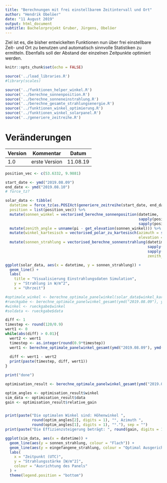 ```yaml
---
title: "Berechnungen mit frei einstellbarem Zeitintervall und Ort"
author: "Hendrik Obelöer"
date: "11 August 2019"
output: html_document
subtitle: Bachelorprojekt Gruber, Jürgens, Obelöer
---
```


Ziel ist es, die bisher entwickelten Funktionen nun über frei einstellbare Zeit- und Ort zu benutzen und automatisch sinnvolle Statistiken zu ermitteln. Ebenfalls soll der Abstand der einzelnen Zeitpunkte optimiert werden.

```r
knitr::opts_chunk$set(echo = FALSE)
```

```r
source('../load_libraries.R')
#library(scales)

source('../funktionen_helper_winkel.R')
source('../berechne_sonnenposition.R')
source('../berechne_sonneneinstrahlung.R')
source('../berechne_gesamte_strahlungsenergie.R')
source('../funktionen_winkel_optimierung.R')
source('../funktionen_winkel_solarpanel.R')
source('../generiere_zeitreihe.R')

```


# Veränderungen

| Version  | Kommentar                | Datum     |
|----------|--------------------------|-----------|
| 1.0      | erste Version            | 11.08.19  |


```r
position_vec <- c(53.6332, 9.9881)

start_date <- ymd("2019.08.09")
end_date <- ymd("2019.08.10")
# force_tz?

solar_data <- tibble(
  datetime = force_tz(as.POSIXct(generiere_zeitreihe(start_date, end_date, 1)), "Europe/Berlin"),  # Wie Zeitzonen behandeln?
  position = list(position_vec)) %>%
  mutate(sonnen_winkel = vectorised_berechne_sonnenposition(datetime, 
                                                            sapply(position, `[[`, 1),
                                                            sapply(position, `[[`, 2))) %>%
  mutate(zenith_angle = unname(pi - get_elevation(sonnen_winkel))) %>%
  mutate(winkel_kartesisch = vectorised_polar_zu_kartesisch(azimuth = sapply(sonnen_winkel, `[[`, 1), 
                                                            elevation = sapply(sonnen_winkel, `[[`, 2))) %>%
  mutate(sonnen_strahlung = vectorised_berechne_sonnenstrahlung(datetime,
                                                                sapply(position, `[[`, 1),
                                                                sapply(position, `[[`, 2),
                                                                zenith_angle = zenith_angle))
```

```r
ggplot(solar_data, aes(x = datetime, y = sonnen_strahlung)) +
  geom_line() +
  labs(
    title = "Visualisierung Einstrahlungsdaten Simulation",
    y = "Strahlung in W/m^2",
    x = "Uhrzeit")
```

```r
#optimale_winkel <- berechne_optimale_panelwinkel(solar_data$winkel_kartesisch, solar_data$sonnen_strahlung)  
#rueckgabe <- berechne_optimale_panelwinkel_gesamt(ymd("2019.08.09"), ymd("2019.08.10"), c(53.6332, 9.9881), 10)
#winkel <- rueckgabe$winkel
#soldata <- rueckgabe$data

diff <- 1
timestep <- round(120/0.9)
wert1 <- 0
while(abs(diff) > 0.01){
  wert2 <- wert1
  timestep <- as.integer(round(0.9*timestep))
  wert1 <- berechne_optimale_panelwinkel_gesamt(ymd("2019.08.09"), ymd("2019.08.10"), c(53.6332, 9.9881), timestep)$winkel[2]
  
  diff <- wert1 - wert2
  print(paste(timestep, diff, wert1))
}

print("done")

```

```r
optimisation_result <- berechne_optimale_panelwinkel_gesamt(ymd("2019.08.08"), ymd("2019.08.10"), c(53.6332, 9.9881), timestep)

optim_angles <- optimisation_result$winkel
sim_data <- optimisation_result$data
gain <- optimisation_result$relative_gain


print(paste("Die optimalen Winkel sind: Höhenwinkel ", 
            round(optim_angles[2], digits = 1), "°, Azimuth ", 
            round(optim_angles[1], digits = 1), "°."), sep = "")
print(paste("Die Effizienzsteigerung beträgt: ", round(gain, digits = 1), "%"))
```

```r
ggplot(sim_data, aes(x = datetime)) +
  geom_line(aes(y = sonnen_strahlung, colour = "Flach")) +
  geom_line(aes(y = eingefangene_strahlung, colour = "Optimal Ausgerichtet")) +
  labs(
    x = "Zeitpunkt (UTC)",
    y = "Strahlungsstärke [W/m^2]",
    colour = "Ausrichtung des Panels"
  ) +
  theme(legend.position = "bottom")
```
